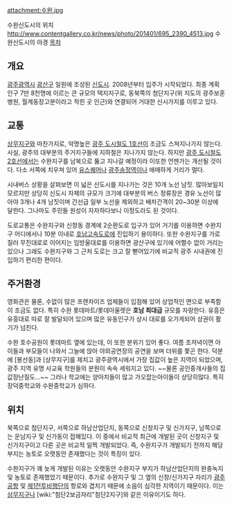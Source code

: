 attachment:수완.jpg

수완신도시의 위치
http://www.contentgallery.co.kr/news/photo/201401/695_2390_4513.jpg
수완신도시의 야경
[[목차]]
== 개요 ==
[[광주광역시]] [[광산구]] 일원에 조성된 [[신도시]]. 2008년부터 입주가 시작되었다. 최종 계획 인구 7만 8천명에 이르는 큰 규모의 택지지구로, 동북쪽의 첨단지구(위 지도의 광주보훈병원, 월계동장고분이라고 적힌 곳 인근)와 연결되어 거대한 신시가지를 이루고 있다.
== 교통 ==
[[상무지구]]와 마찬가지로, 악명높은 [[광주 도시철도 1호선]]이 조금도 스쳐지나가지 않는다. 사실, 광주의 대부분의 주거지구들에 지하철은 지나가지 않는다. 하지만 [[광주 도시철도 2호선]]에서는 수완지구를 남북으로 뚫고 지나갈 예정이라 이또한 언젠가는 개선될 것이다. 다소 서쪽에 치우쳐 있어 [[유스퀘어]]나 [[광주송정역]]이나 애매하게 거리가 멀다.

시내버스 상황을 살펴보면 이 넓은 신도시를 지나가는 것은 10개 노선 남짓. 많아보일지 모르지만 상당히 신도시 자체의 규모가 크기에 대부분의 버스 정류장은 경유 노선이 많아야 3개나 4개 남짓이며 간선급 일부 노선을 제외하고 배차간격이 20~30분 이상에 달한다. 그나마도 주민들 원성이 자자하다보니 이정도라도 된 것이다.

도로교통은 수완지구와 신창동 경계에 2순환도로 입구가 있어 거기를 이용하면 수완지구 어디에서나 10분 이내로 [[호남고속도로]]에 진입하기 용이하다. 또한 수완지구를 가로질러 무진대로로 이어지는 임방울대로를 이용하면 광산구에 있기에 어쩔수 없이 거리는 있으나 그래도 수완지구와 그 근처 도로는 크고 잘 뻗어있기에 비교적 광주 시내권에 진입하기 편리한 편이다. 

== 주거환경 ==
영화관은 물론, 수없이 많은 프랜차이즈 업체들이 입점해 있어 상업적인 면으로 부족함이 조금도 없다. 특히 수완 롯데마트/롯데아울렛은 '''호남 최대급''' 규모를 자랑한다. 유흥은 유흥대로 따로 잘 발달되어 있으며 많은 유동인구가 상시 대로를 오가게되어 상권이 활기가 넘친다.

수완 호수공원이 롯데마트 옆에 있는데, 이 또한 분위기 있어 좋다. 여름 초저녁이면 아이들과 부모들이 나와서 그늘에 앉아 야외공연장의 공연을 보며 더위를 쫓곤 한다. 덕분에 [봉선동]과 [상무지구]를 제치고 광주광역시에서 가장 집값이 높은 지역이 되었으며, 광주 지역 유명 사교육 학원들의 분원이 속속 세워지고 있다. ~~물론 공인중개사들의 집값장난질도...~~
그러나 학교에는 양아치들이 많고 가오잡는아이들이 상당히많다. 특히 장덕중학교와 수완중학교가 심하다.
== 위치 ==
북쪽으로 첨단지구, 서쪽으로 하남산업단지, 동쪽으로 신창지구 및 신가지구, 남쪽으로는 운남지구 및 신가동이 접해있다. 이 중에서 비교적 최근에 개발된 곳이 신창지구 및 신가지구이고 다른 곳은 비교적 일찍 개발되었다. 즉, 수완지구가 개발되기 전까지 해당 부지는 농토로 오랫동안 존재했다는 것이 특징이 있다.

수완지구가 꽤 늦게 개발된 이유는 오랫동안 수완지구 부지가 하남산업단지의 완충녹지 및 농토로 존재했었기 때문이다. 추가로 수완지구 및 그 옆의 신창/신가지구 자리가 [[광주공항]] 및 [[제1전투비행단]]의 항로와 겹치기 때문에 소음이 심각한 지역이기 때문이다. 이는 [[상무지구]]나 [wiki:"첨단2보금자리"첨단2지구]와 같은 이유이기도 하다.
